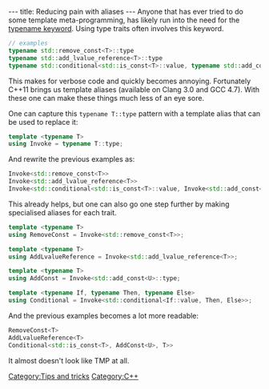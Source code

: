 ---
title: Reducing pain with aliases
---
Anyone that has ever tried to do some template meta-programming, has likely run into the need for the [http://stackoverflow.com/a/613132/46642 typename keyword]. Using type traits often involves this keyword.

<source lang="cpp">
// examples
typename std::remove_const<T>::type
typename std::add_lvalue_reference<T>::type
typename std::conditional<std::is_const<T>::value, typename std::add_const<U>::type, T>::type
</source>

This makes for verbose code and quickly becomes annoying. Fortunately C++11 brings us template aliases (available on Clang 3.0 and GCC 4.7). With these one can make these things much less of an eye sore.

One can capture this <code>typename T::type</code> pattern with a template alias that can be used to replace it:

<source lang="cpp">
template <typename T>
using Invoke = typename T::type;
</source>

And rewrite the previous examples as:

<source lang="cpp">
Invoke<std::remove_const<T>>
Invoke<std::add_lvalue_reference<T>>
Invoke<std::conditional<std::is_const<T>::value, Invoke<std::add_const<U>>, T>>
</source>

This already helps, but one can also go one step further by making specialised aliases for each trait.

<source lang="cpp">
template <typename T>
using RemoveConst = Invoke<std::remove_const<T>>;

template <typename T>
using AddLvalueReference = Invoke<std::add_lvalue_reference<T>>;

template <typename T>
using AddConst = Invoke<std::add_const<U>::type;

template <typename If, typename Then, typename Else>
using Conditional = Invoke<std::conditional<If::value, Then, Else>>;
</source>

And the previous examples becomes a lot more readable:

<source lang="cpp">
RemoveConst<T>
AddLvalueReference<T>
Conditional<std::is_const<T>, AddConst<U>, T>>
</source>

It almost doesn't look like TMP at all.

[[Category:Tips and tricks]]
[[Category:C++]]

